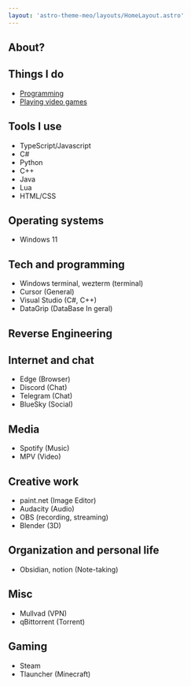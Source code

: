 ```yaml
---
layout: 'astro-theme-meo/layouts/HomeLayout.astro'
---
```



<main class="flex justify-center items-center">
<article class="prose dark:prose-invert p-4">

# About?

## Things I do
* [Programming](https://antonioreverso.github.io/blog/programming/)
* [Playing video games](https://antonioreverso.github.io/blog/games/)

## Tools I use

* TypeScript/Javascript
* C#
* Python
* C++
* Java
* Lua
* HTML/CSS

## Operating systems

* Windows 11

## Tech and programming

* Windows terminal, wezterm (terminal)
* Cursor (General)
* Visual Studio (C#, C++)
* DataGrip (DataBase In geral)

##  Reverse Engineering

## Internet and chat

* Edge (Browser)
* Discord (Chat)
* Telegram (Chat)
* BlueSky (Social)

## Media

* Spotify (Music)
* MPV (Video)

## Creative work

* paint.net (Image Editor)
* Audacity (Audio)
* OBS (recording, streaming)
* Blender (3D)

## Organization and personal life

* Obsidian, notion (Note-taking)

## Misc 

* Mullvad (VPN)
* qBittorrent (Torrent)

## Gaming

* Steam 
* Tlauncher (Minecraft)

</article>
</main>

<Footer class="pb-4" />
